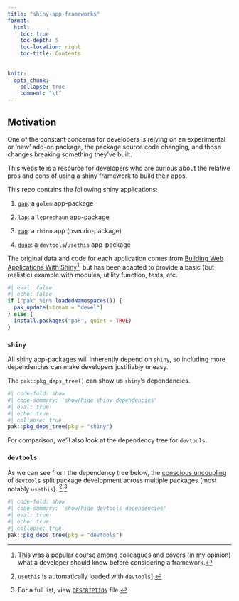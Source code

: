 ```yaml
---
title: "shiny-app-frameworks"
format:
  html: 
    toc: true
    toc-depth: 5
    toc-location: right
    toc-title: Contents
    
  
knitr:
  opts_chunk: 
    collapse: true
    comment: "\t"
---
```


<!-- https://gist.github.com/jthomasmock/11acebd4448f171f786e01397df34116 -->

## Motivation

One of the constant concerns for developers is relying on an experimental or 'new' add-on package, the package source code changing, and those changes breaking something they've built.

This website is a resource for developers who are curious about the relative pros and cons of using a shiny framework to build their apps.

This repo contains the following shiny applications: 

1. [`gap`](https://github.com/mjfrigaard/sfw/tree/main/_apps/gap): a `golem` app-package

2. [`lap`](https://github.com/mjfrigaard/sfw/tree/main/_apps/lap): a `leprechaun` app-package

3. [`rap`](https://github.com/mjfrigaard/sfw/tree/main/_apps/rap): a `rhino` app (pseudo-package)

3. [`duap`](https://github.com/mjfrigaard/sfw/tree/main/_apps/duap): a `devtools`/`usethis` app-package

The original data and code for each application comes from [Building Web Applications With Shiny](https://rstudio-education.github.io/shiny-course/)[^bwas], but has been adapted to provide a basic (but realistic) example with modules, utility function, tests, etc.

[^bwas]: This was a popular course among colleagues and covers (in my opinion) what a developer should know before considering a framework.

```r
#| eval: false
#| echo: false
if ("pak" %in% loadedNamespaces()) {
  pak_update(stream = "devel")
} else {
  install.packages("pak", quiet = TRUE)
}
```

### `shiny` 

All shiny app-packages will inherently depend on `shiny`, so including more dependencies can make developers justifiably uneasy.

The `pak::pkg_deps_tree()` can show us `shiny`'s dependencies.

```r
#| code-fold: show 
#| code-summary: 'show/hide shiny dependencies'
#| eval: true
#| echo: true 
#| collapse: true
pak::pkg_deps_tree(pkg = "shiny")
```

For comparison, we'll also look at the dependency tree for `devtools`.

### `devtools`

As we can see from the dependency tree below, the [conscious uncoupling](https://github.com/r-lib/devtools#conscious-uncoupling) of `devtools` split package development across multiple packages (most notably `usethis`). [^devtools-1] [^devtools-2]

[^devtools-1]: `usethis` is automatically loaded with `devtools`]. 

[^devtools-2]: For a full list, view [`DESCRIPTION`](https://github.com/r-lib/devtools/blob/main/DESCRIPTION) file.

```r
#| code-fold: show 
#| code-summary: 'show/hide devtools dependencies'
#| eval: true
#| echo: true 
#| collapse: true
pak::pkg_deps_tree(pkg = "devtools")
```

